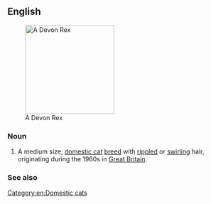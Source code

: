 ==English==
[[Image:Devon rex.jpg|thumb|right|200px|A Devon Rex]]
===Noun===
{{en-noun|sg=[[Devon]] [[Rex]]|es}}

# A medium size, [[domestic cat]] [[breed]] with [[ripple]]d or [[swirl]]ing hair, originating during the 1960s in [[Great Britain]].

===See also===
{{pedia}}
{{commonslite|Category:Devon Rex}}
[[Category:en:Domestic cats]]